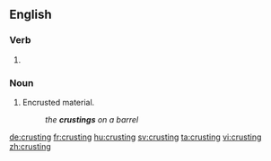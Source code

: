 ==English==

===Verb===
{{head|en|present participle}}

# {{present participle of|crust|lang=en}}

===Noun===
{{en-noun}}

# Encrusted material.
#: ''the '''crustings''' on a barrel''

[[de:crusting]]
[[fr:crusting]]
[[hu:crusting]]
[[sv:crusting]]
[[ta:crusting]]
[[vi:crusting]]
[[zh:crusting]]
